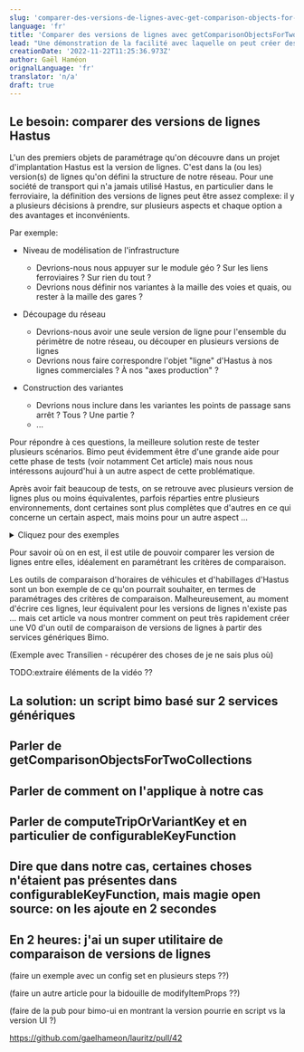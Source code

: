```yaml
---
slug: 'comparer-des-versions-de-lignes-avec-get-comparison-objects-for-two-collections'
language: 'fr'
title: 'Comparer des versions de lignes avec getComparisonObjectsForTwoCollections'
lead: "Une démonstration de la facilité avec laquelle on peut créer des outils puissants à l'aide des utilitaires génériques très configurables de Bimo."
creationDate: '2022-11-22T11:25:36.973Z'
author: Gaël Haméon
orignalLanguage: 'fr'
translator: 'n/a'
draft: true
---
```


## Le besoin: comparer des versions de lignes Hastus

L'un des premiers objets de paramétrage qu'on découvre dans un projet d'implantation Hastus est la version de lignes. C'est dans la (ou les) version(s) de lignes qu'on défini la structure de notre réseau. Pour une société de transport qui n'a jamais utilisé Hastus, en particulier dans le ferroviaire, la définition des versions de lignes peut être assez complexe: il y a plusieurs décisions à prendre, sur plusieurs aspects et chaque option a des avantages et inconvénients.

Par exemple:

- Niveau de modélisation de l'infrastructure

  - Devrions-nous nous appuyer sur le module géo ? Sur les liens ferroviaires ? Sur rien du tout ?
  - Devrions nous définir nos variantes à la maille des voies et quais, ou rester à la maille des gares ?

- Découpage du réseau

  - Devrions-nous avoir une seule version de ligne pour l'ensemble du périmètre de notre réseau, ou découper en plusieurs versions de lignes
  - Devrions nous faire correspondre l'objet "ligne" d'Hastus à nos lignes commerciales ? À nos "axes production" ?

- Construction des variantes
  - Devrions nous inclure dans les variantes les points de passage sans arrêt ? Tous ? Une partie ?
  - ...

Pour répondre à ces questions, la meilleure solution reste de tester plusieurs scénarios. Bimo peut évidemment être d'une grande aide pour cette phase de tests (voir notamment <ArticleLink slug="générer-des-versions-de-lignes-à-partir-de-données-existantes">Cet article</ArticleLink>) mais nous nous intéressons aujourd'hui à un autre aspect de cette problématique.

Après avoir fait beaucoup de tests, on se retrouve avec plusieurs version de lignes plus ou moins équivalentes, parfois réparties entre plusieurs environnements, dont certaines sont plus complètes que d'autres en ce qui concerne un certain aspect, mais moins pour un autre aspect ...

<details>

<summary>Cliquez pour des exemples</summary>

On avait une version 1 qui contenait 2 lignes A et B et 5 variantes pour chaque ligne. Pour tester l'effet d'insérer les points de passage sans arrêt dans les variantes, on a copié cette version en une version 2 dans laquelle on a inséré les points de passage sans arrêt.

Plus tard, on a souhaité faire des tests sur l'offre de l'année prochaine, pendant laquelle on va ouvrir une 3e ligne C et où on va transférer une partie des variantes de la ligne B vers cette ligne C. On a fait ces manipulations dans la version 2, mais pas dans la version 1.

En parallèle, on crée un nouvel attribut spécifique sur les points de variantes pour marquer le point de commutation entre traction thermique et traction électrique, pour les lignes concernées. On renseigne ces informations sur la version 1 (mais pas sur la version 2)

Finalement, à l'issue des tests, on conclu que l'insertion des points de passage sans arrêt est contre-productive. Que faire alors pour avoir une version de ligne à jour contenant:

- les infos sur les points de commutation
- la ligne C
- pas de points d'arrêt
  ...

</details>

Pour savoir où on en est, il est utile de pouvoir comparer les version de lignes entre elles, idéalement en paramétrant les critères de comparaison.

Les outils de comparaison d'horaires de véhicules et d'habillages d'Hastus sont un bon exemple de ce qu'on pourrait souhaiter, en termes de paramétrages des critères de comparaison. Malheureusement, au moment d'écrire ces lignes, leur équivalent pour les versions de lignes n'existe pas ... mais cet article va nous montrer comment on peut très rapidement créer une V0 d'un outil de comparaison de versions de lignes à partir des services génériques Bimo.

(Exemple avec Transilien - récupérer des choses de je ne sais plus où)

TODO:extraire éléments de la vidéo ??

## La solution: un script bimo basé sur 2 services génériques

## Parler de getComparisonObjectsForTwoCollections

## Parler de comment on l'applique à notre cas

## Parler de computeTripOrVariantKey et en particulier de configurableKeyFunction

## Dire que dans notre cas, certaines choses n'étaient pas présentes dans configurableKeyFunction, mais magie open source: on les ajoute en 2 secondes

## En 2 heures: j'ai un super utilitaire de comparaison de versions de lignes

(faire un exemple avec un config set en plusieurs steps ??)

(faire un autre article pour la bidouille de modifyItemProps ??)

(faire de la pub pour bimo-ui en montrant la version pourrie en script vs la version UI ?)

https://github.com/gaelhameon/lauritz/pull/42
